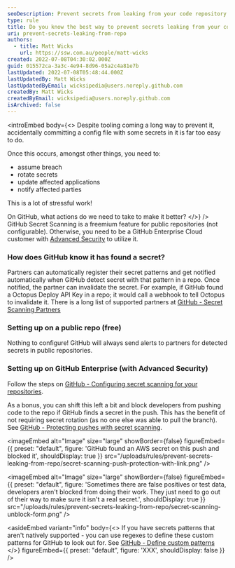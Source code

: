 ```yaml
---
seoDescription: Prevent secrets from leaking from your code repository by utilizing GitHub's Secret Scanning feature for public repositories or GitHub Enterprise with Advanced Security.
type: rule
title: Do you know the best way to prevent secrets leaking from your code repository?
uri: prevent-secrets-leaking-from-repo
authors:
  - title: Matt Wicks
    url: https://ssw.com.au/people/matt-wicks
created: 2022-07-08T04:30:02.000Z
guid: 015572ca-3a3c-4e94-8d96-05a2c4a81e7b
lastUpdated: 2022-07-08T05:48:44.000Z
lastUpdatedBy: Matt Wicks
lastUpdatedByEmail: wicksipedia@users.noreply.github.com
createdBy: Matt Wicks
createdByEmail: wicksipedia@users.noreply.github.com
isArchived: false
---
```


<introEmbed
  body={<>
Despite tooling coming a long way to prevent it, accidentally committing a config file with some secrets in it is far too easy to do.

<introYoutube url="https://www.youtube.com/embed/CY1_trMEJuM" description="Figure: Up to 2022, GitHub had detected more than 700,000 secrets across thousands of private repositories using secret scanning for GitHub Advanced Security." />

Once this occurs, amongst other things, you need to:

- assume breach
- rotate secrets
- update affected applications
- notify affected parties

This is a lot of stressful work!

On GitHub, what actions do we need to take to make it better?
  </>}
/>
GitHub Secret Scanning is a freemium feature for public repositories (not configurable). Otherwise, you need to be a GitHub Enterprise Cloud customer with [Advanced Security](https://github.com/features/security) to utilize it.

### How does GitHub know it has found a secret?

Partners can automatically register their secret patterns and get notified automatically when GitHub detect secret with that pattern in a repo. Once notified, the partner can invalidate the secret. For example, if GitHub found a Octopus Deploy API Key in a repo; it would call a webhook to tell Octopus to invalidate it. There is a long list of supported partners at [GitHub - Secret Scanning Partners](https://docs.github.com/en/enterprise-cloud@latest/code-security/secret-scanning/secret-scanning-patterns)

### Setting up on a public repo (free)

Nothing to configure! GitHub will always send alerts to partners for detected secrets in public repositories.

### Setting up on GitHub Enterprise (with Advanced Security)

Follow the steps on [GitHub - Configuring secret scanning for your repositories](https://docs.github.com/en/enterprise-cloud@latest/code-security/secret-scanning/configuring-secret-scanning-for-your-repositories).

As a bonus, you can shift this left a bit and block developers from pushing code to the repo if GitHub finds a secret in the push. This has the benefit of not requiring secret rotation (as no one else was able to pull the branch). See [GitHub - Protecting pushes with secret scanning](https://docs.github.com/en/enterprise-cloud@latest/code-security/secret-scanning/protecting-pushes-with-secret-scanning).


<imageEmbed
  alt="Image"
  size="large"
  showBorder={false}
  figureEmbed={{
    preset: "default",
    figure: 'GitHub found an AWS secret on this push and blocked it',
    shouldDisplay: true
  }}
  src="/uploads/rules/prevent-secrets-leaking-from-repo/secret-scanning-push-protection-with-link.png"
/>


<imageEmbed
  alt="Image"
  size="large"
  showBorder={false}
  figureEmbed={{
    preset: "default",
    figure: 'Sometimes there are false positives or test data, developers aren\'t blocked from doing their work. They just need to go out of their way to make sure it isn\'t a real secret.',
    shouldDisplay: true
  }}
  src="/uploads/rules/prevent-secrets-leaking-from-repo/secret-scanning-unblock-form.png"
/>

<asideEmbed
  variant="info"
  body={<>
    If you have secrets patterns that aren't natively supported - you can use regexes to define these custom patterns for GitHub to look out for. See [GitHub - Define custom patterns](https://docs.github.com/en/enterprise-cloud@latest/code-security/secret-scanning/defining-custom-patterns-for-secret-scanning)
  </>}
  figureEmbed={{
    preset: "default",
    figure: 'XXX',
    shouldDisplay: false
  }}
/>
